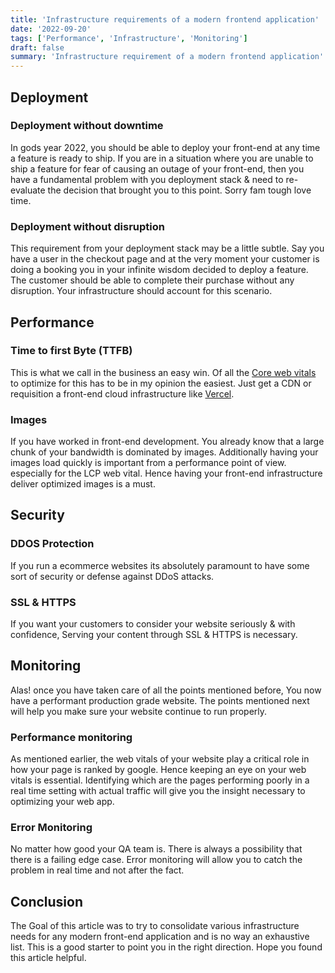 ```yaml
---
title: 'Infrastructure requirements of a modern frontend application'
date: '2022-09-20'
tags: ['Performance', 'Infrastructure', 'Monitoring']
draft: false
summary: 'Infrastructure requirement of a modern frontend application'
---
```


## Deployment

### Deployment without downtime

In gods year 2022, you should be able to deploy your front-end at any time a feature is ready to ship. If you are in a situation where you are unable to ship a feature for fear of causing an outage of your front-end, then you have a fundamental problem with you deployment stack & need to re-evaluate the decision that brought you to this point. Sorry fam tough love time.

### Deployment without disruption

This requirement from your deployment stack may be a little subtle. Say you have a user in the checkout page and at the very moment your customer is doing a booking you in your infinite wisdom decided to deploy a feature. The customer should be able to complete their purchase without any disruption. Your infrastructure should account for this scenario.

## Performance

### Time to first Byte (TTFB)

This is what we call in the business an easy win. Of all the [Core web vitals](https://web.dev/learn-web-vitals/) to optimize for this has to be in my opinion the easiest. Just get a CDN or requisition a front-end cloud infrastructure like [Vercel](https://vercel.com/).

### Images

If you have worked in front-end development. You already know that a large chunk of your bandwidth is dominated by images. Additionally having your images load quickly is important from a performance point of view. especially for the LCP web vital. Hence having your front-end infrastructure deliver optimized images is a must.

## Security

### DDOS Protection

If you run a ecommerce websites its absolutely paramount to have some sort of security or defense against DDoS attacks.

### SSL & HTTPS

If you want your customers to consider your website seriously & with confidence, Serving your content through SSL & HTTPS is necessary.

## Monitoring

Alas! once you have taken care of all the points mentioned before, You now have a performant production grade website. The points mentioned next will help you make sure your website continue to run properly.

### Performance monitoring

As mentioned earlier, the web vitals of your website play a critical role in how your page is ranked by google. Hence keeping an eye on your web vitals is essential. Identifying which are the pages performing poorly in a real time setting with actual traffic will give you the insight necessary to optimizing your web app.

### Error Monitoring

No matter how good your QA team is. There is always a possibility that there is a failing edge case. Error monitoring will allow you to catch the problem in real time and not after the fact.

## Conclusion

The Goal of this article was to try to consolidate various infrastructure needs for any modern front-end application and is no way an exhaustive list. This is a good starter to point you in the right direction. Hope you found this article helpful.
